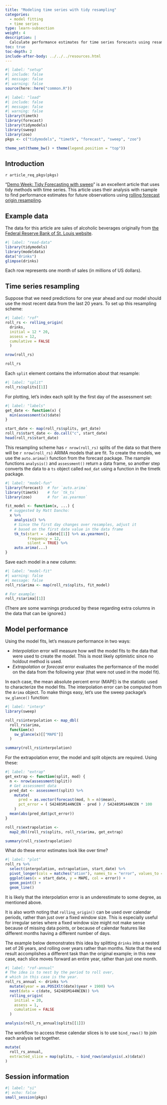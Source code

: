 ```yaml
---
title: "Modeling time series with tidy resampling"
categories:
  - model fitting
  - time series
type: learn-subsection
weight: 4
description: | 
  Calculate performance estimates for time series forecasts using resampling.
toc: true
toc-depth: 2
include-after-body: ../../../resources.html
---
```


```r
#| label: "setup"
#| include: false
#| message: false
#| warning: false
source(here::here("common.R"))
```

```r
#| label: "load"
#| include: false
#| message: false
#| warning: false
library(timetk)
library(forecast)
library(tidymodels)
library(sweep)
library(zoo)
pkgs <- c("tidymodels", "timetk", "forecast", "sweep", "zoo")

theme_set(theme_bw() + theme(legend.position = "top"))
```


## Introduction

`r article_req_pkgs(pkgs)`

"[Demo Week: Tidy Forecasting with sweep](https://www.business-science.io/code-tools/2017/10/25/demo_week_sweep.html)" is an excellent article that uses tidy methods with time series. This article uses their analysis with rsample to find performance estimates for future observations using [rolling forecast origin resampling](https://robjhyndman.com/hyndsight/crossvalidation/). 

## Example data

The data for this article are sales of alcoholic beverages originally from [the Federal Reserve Bank of St. Louis website](https://fred.stlouisfed.org/series/S4248SM144NCEN).

```r
#| label: "read-data"
library(tidymodels)
library(modeldata)
data("drinks")
glimpse(drinks)
```

Each row represents one month of sales (in millions of US dollars). 

## Time series resampling

Suppose that we need predictions for one year ahead and our model should use the most recent data from the last 20 years. To set up this resampling scheme:

```r
#| label: "rof"
roll_rs <- rolling_origin(
  drinks, 
  initial = 12 * 20, 
  assess = 12,
  cumulative = FALSE
  )

nrow(roll_rs)

roll_rs
```

Each `split` element contains the information about that resample:

```r
#| label: "split"
roll_rs$splits[[1]]
```

For plotting, let's index each split by the first day of the assessment set:

```r
#| label: "labels"
get_date <- function(x) {
  min(assessment(x)$date)
}

start_date <- map(roll_rs$splits, get_date)
roll_rs$start_date <- do.call("c", start_date)
head(roll_rs$start_date)
```

This resampling scheme has `r nrow(roll_rs)` splits of the data so that there will be `r nrow(roll_rs)` ARIMA models that are fit. To create the models, we use the `auto.arima()` function from the forecast package. The rsample functions `analysis()` and `assessment()` return a data frame, so another step converts the data to a `ts` object called `mod_dat` using a function in the timetk package.

```r
#| label: "model-fun"
library(forecast)  # for `auto.arima`
library(timetk)    # for `tk_ts`
library(zoo)       # for `as.yearmon`

fit_model <- function(x, ...) {
  # suggested by Matt Dancho:
  x %>%
    analysis() %>%
    # Since the first day changes over resamples, adjust it
    # based on the first date value in the data frame 
    tk_ts(start = .$date[[1]] %>% as.yearmon(), 
          frequency = 12, 
          silent = TRUE) %>%
    auto.arima(...)
}
```

Save each model in a new column:

```r
#| label: "model-fit"
#| warning: false
#| message: false
roll_rs$arima <- map(roll_rs$splits, fit_model)

# For example:
roll_rs$arima[[1]]
```

(There are some warnings produced by these regarding extra columns in the data that can be ignored.)

## Model performance

Using the model fits, let's measure performance in two ways:

 * _Interpolation_ error will measure how well the model fits to the data that were used to create the model. This is most likely optimistic since no holdout method is used. 
 * _Extrapolation_ or _forecast_ error evaluates the performance of the model on the data from the following year (that were not used in the model fit).
 
In each case, the mean absolute percent error (MAPE) is the statistic used to characterize the model fits. The interpolation error can be computed from the `Arima` object. To make things easy, let's use the sweep package's `sw_glance()` function:

```r
#| label: "interp"
library(sweep)

roll_rs$interpolation <- map_dbl(
  roll_rs$arima,
  function(x) 
    sw_glance(x)[["MAPE"]]
  )

summary(roll_rs$interpolation)
```

For the extrapolation error, the model and split objects are required. Using these:

```r
#| label: "extrap"
get_extrap <- function(split, mod) {
  n <- nrow(assessment(split))
  # Get assessment data
  pred_dat <- assessment(split) %>%
    mutate(
      pred = as.vector(forecast(mod, h = n)$mean),
      pct_error = ( S4248SM144NCEN - pred ) / S4248SM144NCEN * 100
    )
  mean(abs(pred_dat$pct_error))
}

roll_rs$extrapolation <- 
  map2_dbl(roll_rs$splits, roll_rs$arima, get_extrap)

summary(roll_rs$extrapolation)
```

What do these error estimates look like over time?

```r
#| label: "plot"
roll_rs %>%
  select(interpolation, extrapolation, start_date) %>%
  pivot_longer(cols = matches("ation"), names_to = "error", values_to = "MAPE") %>%
  ggplot(aes(x = start_date, y = MAPE, col = error)) + 
  geom_point() + 
  geom_line()
```

It is likely that the interpolation error is an underestimate to some degree, as mentioned above. 

It is also worth noting that `rolling_origin()` can be used over calendar periods, rather than just over a fixed window size. This is especially useful for irregular series where a fixed window size might not make sense because of missing data points, or because of calendar features like different months having a different number of days.

The example below demonstrates this idea by splitting `drinks` into a nested set of 26 years, and rolling over years rather than months. Note that the end result accomplishes a different task than the original example; in this new case, each slice moves forward an entire year, rather than just one month.

```r
#| label: "rof-annual"
# The idea is to nest by the period to roll over,
# which in this case is the year.
roll_rs_annual <- drinks %>%
  mutate(year = as.POSIXlt(date)$year + 1900) %>%
  nest(data = c(date, S4248SM144NCEN)) %>%
  rolling_origin(
    initial = 20, 
    assess = 1, 
    cumulative = FALSE
  )

analysis(roll_rs_annual$splits[[1]])
```

The workflow to access these calendar slices is to use `bind_rows()` to join
each analysis set together.

```r
mutate(
  roll_rs_annual,
  extracted_slice = map(splits, ~ bind_rows(analysis(.x)$data))
)
```


## Session information {#session-info}

```r
#| label: "si"
#| echo: false
small_session(pkgs)
```
 
